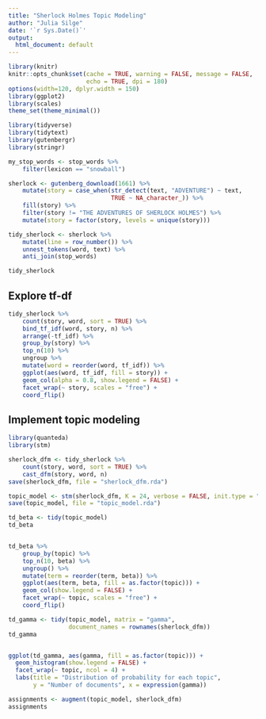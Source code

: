 ```yaml
---
title: "Sherlock Holmes Topic Modeling"
author: "Julia Silge"
date: '`r Sys.Date()`'
output:
  html_document: default
---
```


```r
library(knitr)
knitr::opts_chunk$set(cache = TRUE, warning = FALSE, message = FALSE, 
                      echo = TRUE, dpi = 180)
options(width=120, dplyr.width = 150)
library(ggplot2)
library(scales)
theme_set(theme_minimal())
```


```r
library(tidyverse)
library(tidytext)
library(gutenbergr)
library(stringr)

my_stop_words <- stop_words %>%
    filter(lexicon == "snowball")

sherlock <- gutenberg_download(1661) %>%
    mutate(story = case_when(str_detect(text, "ADVENTURE") ~ text,
                             TRUE ~ NA_character_)) %>%
    fill(story) %>%
    filter(story != "THE ADVENTURES OF SHERLOCK HOLMES") %>%
    mutate(story = factor(story, levels = unique(story)))

tidy_sherlock <- sherlock %>%
    mutate(line = row_number()) %>%
    unnest_tokens(word, text) %>%
    anti_join(stop_words)

tidy_sherlock
```


## Explore tf-df


```r
tidy_sherlock %>%
    count(story, word, sort = TRUE) %>%
    bind_tf_idf(word, story, n) %>%
    arrange(-tf_idf) %>%
    group_by(story) %>%
    top_n(10) %>%
    ungroup %>%
    mutate(word = reorder(word, tf_idf)) %>%
    ggplot(aes(word, tf_idf, fill = story)) +
    geom_col(alpha = 0.8, show.legend = FALSE) +
    facet_wrap(~ story, scales = "free") +
    coord_flip()
```




## Implement topic modeling

```r
library(quanteda)
library(stm)

sherlock_dfm <- tidy_sherlock %>%
    count(story, word, sort = TRUE) %>%
    cast_dfm(story, word, n)
save(sherlock_dfm, file = "sherlock_dfm.rda")

topic_model <- stm(sherlock_dfm, K = 24, verbose = FALSE, init.type = "Spectral")
save(topic_model, file = "topic_model.rda")
```


```r
td_beta <- tidy(topic_model)
td_beta


td_beta %>%
    group_by(topic) %>%
    top_n(10, beta) %>%
    ungroup() %>%
    mutate(term = reorder(term, beta)) %>%
    ggplot(aes(term, beta, fill = as.factor(topic))) +
    geom_col(show.legend = FALSE) +
    facet_wrap(~ topic, scales = "free") +
    coord_flip()
```


```r
td_gamma <- tidy(topic_model, matrix = "gamma",                    
                 document_names = rownames(sherlock_dfm))
td_gamma


ggplot(td_gamma, aes(gamma, fill = as.factor(topic))) +
  geom_histogram(show.legend = FALSE) +
  facet_wrap(~ topic, ncol = 4) +
  labs(title = "Distribution of probability for each topic",
       y = "Number of documents", x = expression(gamma))
```

```r
assignments <- augment(topic_model, sherlock_dfm)
assignments
```


